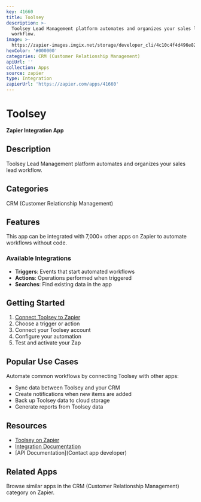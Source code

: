 ```yaml
---
key: 41660
title: Toolsey
description: >-
  Toolsey Lead Management platform automates and organizes your sales lead
  workflow.
image: >-
  https://zapier-images.imgix.net/storage/developer_cli/4c10c4f4d496e8289323b4b70b18f55c.png?auto=format%2Ccompress&ixlib=python-3.0.0&q=50
hexColor: '#000000'
categories: CRM (Customer Relationship Management)
apiUrl: ''
collection: Apps
source: zapier
type: Integration
zapierUrl: 'https://zapier.com/apps/41660'
---
```

# Toolsey

**Zapier Integration App**

## Description

Toolsey Lead Management platform automates and organizes your sales lead workflow.

## Categories

CRM (Customer Relationship Management)

## Features

This app can be integrated with 7,000+ other apps on Zapier to automate workflows without code.

### Available Integrations

- **Triggers**: Events that start automated workflows
- **Actions**: Operations performed when triggered
- **Searches**: Find existing data in the app

## Getting Started

1. [Connect Toolsey to Zapier](https://zapier.com/apps/41660)
2. Choose a trigger or action
3. Connect your Toolsey account
4. Configure your automation
5. Test and activate your Zap

## Popular Use Cases

Automate common workflows by connecting Toolsey with other apps:

- Sync data between Toolsey and your CRM
- Create notifications when new items are added
- Back up Toolsey data to cloud storage
- Generate reports from Toolsey data

## Resources

- [Toolsey on Zapier](https://zapier.com/apps/41660)
- [Integration Documentation](https://zapier.com/apps/41660/integrations)
- [API Documentation](Contact app developer)

## Related Apps

Browse similar apps in the CRM (Customer Relationship Management) category on Zapier.
